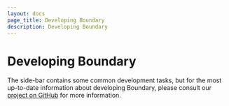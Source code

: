 ```yaml
---
layout: docs
page_title: Developing Boundary
description: Developing Boundary
---
```


# Developing Boundary

The side-bar contains some common development tasks, but for the most up-to-date information about developing Boundary, please consult
our [project on GitHub](https://github.com/hashicorp/boundary) for more information.
